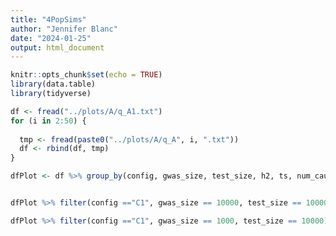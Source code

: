```yaml
---
title: "4PopSims"
author: "Jennifer Blanc"
date: "2024-01-25"
output: html_document
---
```


```r
knitr::opts_chunk$set(echo = TRUE)
library(data.table)
library(tidyverse)
```

```r
df <- fread("../plots/A/q_A1.txt")
for (i in 2:50) {
  
  tmp <- fread(paste0("../plots/A/q_A", i, ".txt"))
  df <- rbind(df, tmp)
}
```

```r

dfPlot <- df %>% group_by(config, gwas_size, test_size, h2, ts, num_causal, env, L, type) %>% summarize(count = n(), avg_q = mean(`nc-q`),lowerci_mean = avg_q - (1.96 * (sd(`nc-q`)  /  sqrt(n()))), upperci_mean = avg_q + (1.96 * (sd(`nc-q`)  /  sqrt(n()))), fp_strat = sum(`nc-p` < 0.05)/ n(), lowerci_fp = fp_strat - 1.96 * sqrt((fp_strat * (1-fp_strat))/ n()), upperci_fp = fp_strat + 1.96 * sqrt((fp_strat * (1-fp_strat))/ n()) )


dfPlot %>% filter(config =="C1", gwas_size == 10000, test_size == 10000) %>% ggplot(aes(x = env, y = fp_strat, color = type)) + geom_point() + facet_wrap(~L)

dfPlot %>% filter(config =="C1", gwas_size == 1000, test_size == 10000) %>% ggplot(aes(x = env, y = avg_q, color = type)) + geom_point() + facet_wrap(~L)

```

